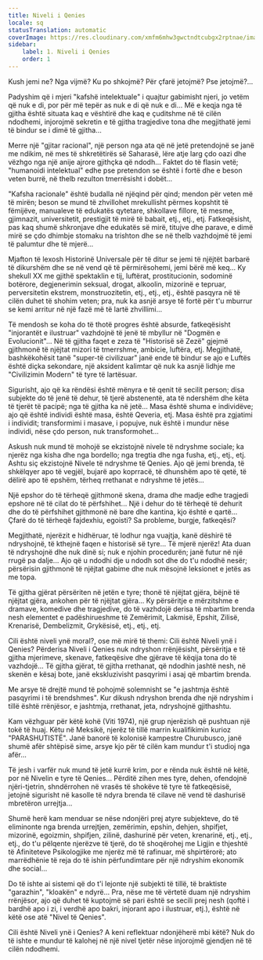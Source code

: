 ```yaml
---
title: Niveli i Qenies
locale: sq
statusTranslation: automatic
coverImage: https://res.cloudinary.com/xmfm6mhw3gwctndtcubgx2rptnae/image/upload/v1740468922/small_cover_tratado_de_psicologia_revolucionaria_a4c0dca4e0.webp
sidebar:
    label: 1. Niveli i Qenies
    order: 1
---
```

Kush jemi ne? Nga vijmë? Ku po shkojmë? Për çfarë jetojmë? Pse jetojmë?...

Padyshim që i mjeri "kafshë intelektuale" i quajtur gabimisht njeri, jo vetëm që nuk e di, por për më tepër as nuk e di që nuk e di... Më e keqja nga të gjitha është situata kaq e vështirë dhe kaq e çuditshme në të cilën ndodhemi, injorojmë sekretin e të gjitha tragjedive tona dhe megjithatë jemi të bindur se i dimë të gjitha...

Merre një "gjitar racional", një person nga ata që në jetë pretendojnë se janë me ndikim, në mes të shkretëtirës së Saharasë, lëre atje larg çdo oazi dhe vëzhgo nga një anije ajrore gjithçka që ndodh... Faktet do të flasin vetë; "humanoidi intelektual" edhe pse pretendon se është i fortë dhe e beson veten burrë, në thelb rezulton tmerrësisht i dobët...

"Kafsha racionale" është budalla në njëqind për qind; mendon për veten më të mirën; beson se mund të zhvillohet mrekullisht përmes kopshtit të fëmijëve, manualeve të edukatës qytetare, shkollave fillore, të mesme, gjimnazit, universitetit, prestigjit të mirë të babait, etj., etj., etj. Fatkeqësisht, pas kaq shumë shkronjave dhe edukatës së mirë, titujve dhe parave, e dimë mirë se çdo dhimbje stomaku na trishton dhe se në thelb vazhdojmë të jemi të palumtur dhe të mjerë...

Mjafton të lexosh Historinë Universale për të ditur se jemi të njëjtët barbarë të dikurshëm dhe se në vend që të përmirësohemi, jemi bërë më keq... Ky shekull XX me gjithë spektaklin e tij, luftërat, prostitucionin, sodominë botërore, degjenerimin seksual, drogat, alkoolin, mizorinë e tepruar, perversitetin ekstrem, monstruozitetin, etj., etj., etj., është pasqyra në të cilën duhet të shohim veten; pra, nuk ka asnjë arsye të fortë për t'u mburrur se kemi arritur në një fazë më të lartë zhvillimi...

Të mendosh se koha do të thotë progres është absurde, fatkeqësisht "injorantët e ilustruar" vazhdojnë të jenë të mbyllur në "Dogmën e Evolucionit"... Në të gjitha faqet e zeza të "Historisë së Zezë" gjejmë gjithmonë të njëjtat mizori të tmerrshme, ambicie, luftëra, etj. Megjithatë, bashkëkohësit tanë "super-të civilizuar" janë ende të bindur se ajo e Luftës është diçka sekondare, një aksident kalimtar që nuk ka asnjë lidhje me "Civilizimin Modern" të tyre të lartësuar.

Sigurisht, ajo që ka rëndësi është mënyra e të qenit të secilit person; disa subjekte do të jenë të dehur, të tjerë abstenentë, ata të ndershëm dhe këta të tjerët të pacipë; nga të gjitha ka në jetë... Masa është shuma e individëve; ajo që është individi është masa, është Qeveria, etj. Masa është pra zgjatimi i individit; transformimi i masave, i popujve, nuk është i mundur nëse individi, nëse çdo person, nuk transformohet...

Askush nuk mund të mohojë se ekzistojnë nivele të ndryshme sociale; ka njerëz nga kisha dhe nga bordello; nga tregtia dhe nga fusha, etj., etj., etj. Ashtu siç ekzistojnë Nivele të ndryshme të Qenies. Ajo që jemi brenda, të shkëlqyer apo të vegjël, bujarë apo koprracë, të dhunshëm apo të qetë, të dëlirë apo të epshëm, tërheq rrethanat e ndryshme të jetës...

Një epshor do të tërheqë gjithmonë skena, drama dhe madje edhe tragjedi epshore në të cilat do të përfshihet... Një i dehur do të tërheqë të dehurit dhe do të përfshihet gjithmonë në bare dhe kantina, kjo është e qartë... Çfarë do të tërheqë fajdexhiu, egoisti? Sa probleme, burgje, fatkeqësi?

Megjithatë, njerëzit e hidhëruar, të lodhur nga vuajtja, kanë dëshirë të ndryshojnë, të kthejnë faqen e historisë së tyre... Të mjerë njerëz! Ata duan të ndryshojnë dhe nuk dinë si; nuk e njohin procedurën; janë futur në një rrugë pa dalje... Ajo që u ndodhi dje u ndodh sot dhe do t'u ndodhë nesër; përsërisin gjithmonë të njëjtat gabime dhe nuk mësojnë leksionet e jetës as me topa.

Të gjitha gjërat përsëriten në jetën e tyre; thonë të njëjtat gjëra, bëjnë të njëjtat gjëra, ankohen për të njëjtat gjëra... Ky përsëritje e mërzitshme e dramave, komedive dhe tragjedive, do të vazhdojë derisa të mbartim brenda nesh elementet e padëshirueshme të Zemërimit, Lakmisë, Epshit, Zilisë, Krenarisë, Dembelizmit, Grykësisë, etj., etj., etj.

Cili është niveli ynë moral?, ose më mirë të themi: Cili është Niveli ynë i Qenies? Përderisa Niveli i Qenies nuk ndryshon rrënjësisht, përsëritja e të gjitha mjerimeve, skenave, fatkeqësive dhe gjërave të këqija tona do të vazhdojë... Të gjitha gjërat, të gjitha rrethanat, që ndodhin jashtë nesh, në skenën e kësaj bote, janë ekskluzivisht pasqyrimi i asaj që mbartim brenda.

Me arsye të drejtë mund të pohojmë solemnisht se "e jashtmja është pasqyrimi i të brendshmes". Kur dikush ndryshon brenda dhe një ndryshim i tillë është rrënjësor, e jashtmja, rrethanat, jeta, ndryshojnë gjithashtu.

Kam vëzhguar për këtë kohë (Viti 1974), një grup njerëzish që pushtuan një tokë të huaj. Këtu në Meksikë, njerëz të tillë marrin kualifikimin kurioz "PARASHUTISTË". Janë banorë të kolonisë kampestre Churubusco, janë shumë afër shtëpisë sime, arsye kjo për të cilën kam mundur t'i studioj nga afër...

Të jesh i varfër nuk mund të jetë kurrë krim, por e rënda nuk është në këtë, por në Nivelin e tyre të Qenies... Përditë zihen mes tyre, dehen, ofendojnë njëri-tjetrin, shndërrohen në vrasës të shokëve të tyre të fatkeqësisë, jetojnë sigurisht në kasolle të ndyra brenda të cilave në vend të dashurisë mbretëron urrejtja...

Shumë herë kam menduar se nëse ndonjëri prej atyre subjekteve, do të eliminonte nga brenda urrejtjen, zemërimin, epshin, dehjen, shpifjet, mizorinë, egoizmin, shpifjen, zilinë, dashurinë për veten, krenarinë, etj., etj., etj., do t'u pëlqente njerëzve të tjerë, do të shoqërohej me Ligjin e thjeshtë të Afiniteteve Psikologjike me njerëz më të rafinuar, më shpirtërorë; ato marrëdhënie të reja do të ishin përfundimtare për një ndryshim ekonomik dhe social...

Do të ishte ai sistemi që do t'i lejonte një subjekti të tillë, të braktiste "garazhin", "kloakën" e ndyrë... Pra, nëse me të vërtetë duam një ndryshim rrënjësor, ajo që duhet të kuptojmë së pari është se secili prej nesh (qoftë i bardhë apo i zi, i verdhë apo bakri, injorant apo i ilustruar, etj.), është në këtë ose atë "Nivel të Qenies".

Cili është Niveli ynë i Qenies? A keni reflektuar ndonjëherë mbi këtë? Nuk do të ishte e mundur të kalohej në një nivel tjetër nëse injorojmë gjendjen në të cilën ndodhemi.

